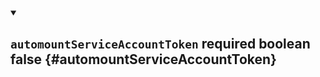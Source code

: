
<details className="config-field" data-expandable="false" open>
<summary>

## `automountServiceAccountToken` <span className="config-field-required" data-required="false">required</span> <span className="config-field-type">boolean</span> <span className="config-field-default">false</span> <span className="config-field-enum"></span> {#automountServiceAccountToken}



</summary>



</details>
